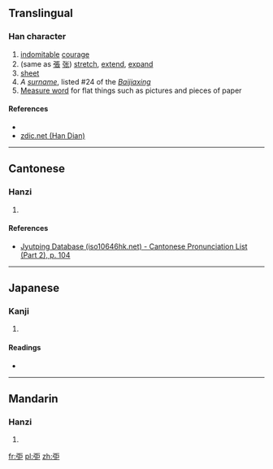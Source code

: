 ==Translingual==

===Han character===
{{Han char|rn=57|rad=弓|as=05|sn=8|four=|canj=弓尸尸 (NSS)|ids=⿰[[弓]][[巨]]}}

# [[indomitable]] [[courage]]
# (same as [[張]] [[张]]) [[stretch]], [[extend]], [[expand]]
# [[sheet]]
# ''A [[surname]]'', listed #24 of the ''[[:w:Baijiaxing|Baijiaxing]]''
# [[:w:Measure word|Measure word]] for flat things such as pictures and pieces of paper

====References====
* {{Han ref|kx=0357.220|dkj=09745|dj=0674.040|hdz=20992.020|uh=5F21|ud=24353}}
*[http://www.zdic.net/z/19/js/5F21.htm zdic.net (Han Dian)]

----

==Cantonese==

===Hanzi===
{{yue-hanzi|jyut=[[gwat6]]|y=gwat6}}

# {{defn|lang=yue|sort=弓05}}

====References====
* [http://www.iso10646hk.net/jp/document/download.jsp Jyutping Database (iso10646hk.net) - Cantonese Pronunciation List (Part 2), p. 104]

----

==Japanese==

===Kanji===
{{ja-kanji|grade=|rs=弓05}}

# {{defn|lang=ja|sort=弓05}}

====Readings====
* {{ja-readings|on=[[くつ]] (kutsu), [[ぐち]] (guchi), [[ちょう]] (chō)|kun=[[つよくいさましい]] (tsuyokuisamashii)}}

----

==Mandarin==

===Hanzi===
{{cmn-hanzi|pin=[[jué]] ([[jue2]]), [[zhāng]] ([[zhang1]])|wg=chüeh<sup>2</sup>, chang<sup>1</sup>}}

# {{defn|lang=cmn|sort=弓05}}

[[fr:弡]]
[[pl:弡]]
[[zh:弡]]